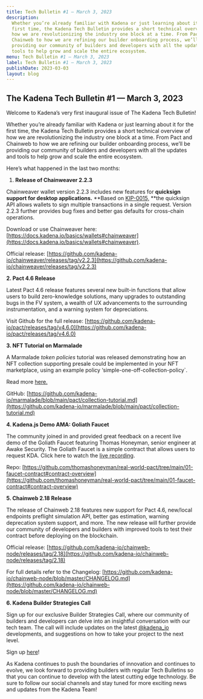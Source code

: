 ```yaml
---
title: Tech Bulletin #1 — March 3, 2023
description:
  Whether you’re already familiar with Kadena or just learning about it for the
  first time, the Kadena Tech Bulletin provides a short technical overview of
  how we are revolutionizing the industry one block at a time. From Pact and
  Chainweb to how we are refining our builder onboarding process, we’ll be
  providing our community of builders and developers with all the updates and
  tools to help grow and scale the entire ecosystem.
menu: Tech Bulletin #1 — March 3, 2023
label: Tech Bulletin #1 — March 3, 2023
publishDate: 2023-03-03
layout: blog
---
```


## The Kadena Tech Bulletin #1 — March 3, 2023

Welcome to Kadena’s very first inaugural issue of The Kadena Tech Bulletin!

Whether you’re already familiar with Kadena or just learning about it for the
first time, the Kadena Tech Bulletin provides a short technical overview of how
we are revolutionizing the industry one block at a time. From Pact and Chainweb
to how we are refining our builder onboarding process, we’ll be providing our
community of builders and developers with all the updates and tools to help grow
and scale the entire ecosystem.

Here’s what happened in the last two months:

1.  **Release of Chainweaver 2.2.3**

Chainweaver wallet version 2.2.3 includes new features for **quicksign support
for desktop applications.** **Based on
[KIP-0015,](https://github.com/kadena-io/KIPs/pull/29/files) **the quicksign API
allows wallets to sign multiple transactions in a single request. Version 2.2.3
further provides bug fixes and better gas defaults for cross-chain operations.

Download or use Chainweaver here:
[https://docs.kadena.io/basics/wallets#chainweaver](https://docs.kadena.io/basics/wallets#chainweaver).

Official release:
[https://github.com/kadena-io/chainweaver/releases/tag/v2.2.3](https://github.com/kadena-io/chainweaver/releases/tag/v2.2.3)

**2. Pact 4.6 Release**

Latest Pact 4.6 release features several new built-in functions that allow users
to build zero-knowledge solutions, many upgrades to outstanding bugs in the FV
system, a wealth of UX advancements to the surrounding instrumentation, and a
warning system for depreciations.

Visit Github for the full release:
[https://github.com/kadena-io/pact/releases/tag/v4.6.0](https://github.com/kadena-io/pact/releases/tag/v4.6.0)

**3. NFT Tutorial on Marmalade**

A Marmalade _token policies_ tutorial was released demonstrating how an NFT
collection supporting presale could be implemented in your NFT marketplace,
using an example policy ‘simple-one-off-collection-policy`.

Read more
[here.](https://medium.com/kadena-io/nft-collection-tutorial-on-marmalade-e6db9ee6b538)

GitHub:
[https://github.com/kadena-io/marmalade/blob/main/pact/collection-tutorial.md](https://github.com/kadena-io/marmalade/blob/main/pact/collection-tutorial.md)

**4. Kadena.js Demo AMA: Goliath Faucet**

The community joined in and provided great feedback on a recent live demo of the
Goliath Faucet featuring Thomas Honeyman, senior engineer at Awake Security. The
Goliath Faucet is a simple contract that allows users to request KDA. Click here
to watch the [live recording](https://www.youtube.com/watch?v=f0MdNrlKZdk).

Repo:
[https://github.com/thomashoneyman/real-world-pact/tree/main/01-faucet-contract#contract-overview](https://github.com/thomashoneyman/real-world-pact/tree/main/01-faucet-contract#contract-overview)

**5. Chainweb 2.18 Release**

The release of Chainweb 2.18 features new support for Pact 4.6, new/local
endpoints preflight simulation API, better gas estimation, warning deprecation
system support, and more. The new release will further provide our community of
developers and builders with improved tools to test their contract before
deploying on the blockchain.

Official release:
[https://github.com/kadena-io/chainweb-node/releases/tag/2.18](https://github.com/kadena-io/chainweb-node/releases/tag/2.18)

For full details refer to the Changelog:
[https://github.com/kadena-io/chainweb-node/blob/master/CHANGELOG.md](https://github.com/kadena-io/chainweb-node/blob/master/CHANGELOG.md)

**6. Kadena Builder Strategies Call**

Sign up for our exclusive Builder Strategies Call, where our community of
builders and developers can delve into an insightful conversation with our tech
team. The call will include updates on the latest
[@kadena_io](https://twitter.com/kadena_io) developments, and suggestions on how
to take your project to the next level.

Sign up
[here](https://khnrs3ltkjv.typeform.com/to/X0Jxs9bD?typeform-source=t.co)!

As Kadena continues to push the boundaries of innovation and continues to
evolve, we look forward to providing builders with regular Tech Bulletins so
that you can continue to develop with the latest cutting edge technology. Be
sure to follow our social channels and stay tuned for more exciting news and
updates from the Kadena Team!
